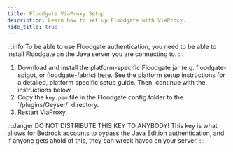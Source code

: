 ```yaml
---
title: Floodgate ViaProxy Setup
description: Learn how to set up Floodgate with ViaProxy.
hide_title: true
---
```


:::info
To be able to use Floodgate authentication, you need to be able to install Floodgate on the Java server you are connecting to.
:::

1. Download and install the platform-specific Floodgate jar (e.g. floodgate-spigot, or floodgate-fabric) [here](https://geysermc.org/download#floodgate). 
See the platform setup instructions for a detailed, platform specific setup guide. Then, continue with the instructions below.
2. Copy the `key.pem` file in the Floodgate config folder to the `/plugins/Geyser/´ directory.
3. Restart ViaProxy.

:::danger
DO NOT DISTRIBUTE THIS KEY TO ANYBODY! This key is what allows for Bedrock accounts to bypass the Java Edition authentication, and if anyone gets ahold of this, they can wreak havoc on your server.
:::
